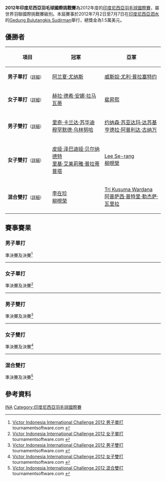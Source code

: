 {{noteTA|G1=Badminton}}
{{infobox badminton event
|name           = 2012年印度尼西亞羽毛球國際挑戰賽
|image          = 
|size           = 
|caption        =
|dates          = 2012年7月2日－7月7日
|number_edition = 
|level          = 4A
|prize_money    = 1.5萬美元
|location       = {{INA}}[[泗水_(印度尼西亞)|泗水]]
|venue          = Gedung Bulutangkis Sudirman
|previous       = 2011年印度尼西亞羽毛球國際挑戰賽 
|next           = 2013年印度尼西亞羽毛球國際挑戰賽
}}
'''2012年印度尼西亞羽毛球國際挑戰賽'''為2012年度的[[印度尼西亞羽毛球國際賽|印度尼西亞羽毛球國際賽]]，屬世界羽聯國際挑戰賽級別。本屆賽事於2012年7月2日至7月7日在[[印度尼西亞|印度尼西亞]][[泗水_(印尼)|泗水]]的[[Gedung_Bulutangkis_Sudirman|Gedung Bulutangkis Sudirman]]舉行，總獎金為1.5萬美元。

== 優勝者 ==
{| class=wikitable style="font-size:small"
!width="200"|項目
!width="250"|冠軍
!width="250"|亞軍
|-
|'''男子單打'''<small>（[[#男子單打|詳細]]）</small>
|{{flagicon|INA}} [[阿兰夏·尤纳斯|阿兰夏·尤纳斯]]
|{{flagicon|INA}} [[威斯奴·尤利·普拉塞特约|威斯奴·尤利·普拉塞特约]]
|-
|'''女子單打'''<small>（[[#女子單打|詳細]]）</small>
|{{flagicon|INA}} [[赫拉·德希·安娜·拉马瓦蒂|赫拉·德希·安娜·拉马瓦蒂]]
|{{flagicon|KOR}} [[裴昇熙|裴昇熙]]
|-
|'''男子雙打'''<small>（[[#男子雙打|詳細]]）</small>
|{{flagicon|INA}} [[里奇·卡兰达·苏华迪|里奇·卡兰达·苏华迪]]<br/>{{flagicon|INA}} [[穆罕默德·乌林努哈|穆罕默德·乌林努哈]]
|{{flagicon|INA}} [[约纳森·苏亚达玛·达苏基|约纳森·苏亚达玛·达苏基]]<br/>{{flagicon|INA}} [[亨德拉·阿普利达·古纳万|亨德拉·阿普利达·古纳万]]
|-
|'''女子雙打'''<small>（[[#女子雙打|詳細]]）</small>
|{{flagicon|INA}} [[皮娅·泽巴迪娅·贝尔纳德特|皮娅·泽巴迪娅·贝尔纳德特]]<br/>{{flagicon|INA}} [[里基·艾美莉雅·普拉蒂普塔|里基·艾美莉雅·普拉蒂普塔]]
|{{flagicon|KOR}} [[Lee_Se-rang|Lee Se-rang]]<br/>{{flagicon|KOR}} [[柳晛榮|柳晛榮]]
|-
|'''混合雙打'''<small>（[[#混合雙打|詳細]]）</small>
|{{flagicon|KOR}} [[李在珍|李在珍]]<br/>{{flagicon|KOR}} [[柳晛榮|柳晛榮]]
|{{flagicon|INA}} [[Tri_Kusuma_Wardana|Tri Kusuma Wardana]]<br/>{{flagicon|INA}} [[阿普萨西·普特里·勒杰萨·瓦里拉|阿普萨西·普特里·勒杰萨·瓦里拉]]
|}

== 賽事賽果 ==
=== 男子單打 ===
;準決賽及決賽<ref name="MS">[http://tournamentsoftware.com/sport/draw.aspx?id=0DFF7D30-C19D-4BBB-B732-25CF5F8C864C&draw=1 Victor Indonesia International Challenge 2012 男子單打] tournamentsoftware.com {{en}}</ref>
{{4TeamBracket-Tennis3-v2
| team-width=200
| RD1-seed1=1
| RD1-team1='''{{flagicon|INA}} [[阿兰夏·尤纳斯|阿兰夏·尤纳斯]]
| RD1-score1-1='''25
| RD1-score1-2='''21
| RD1-score1-3=
| RD1-seed2=3
| RD1-team2={{flagicon|MAS}} [[阿里夫阿都拉迪夫|阿里夫阿都拉迪夫]]
| RD1-score2-1=23
| RD1-score2-2=14
| RD1-score2-3=

| RD1-seed3=11
| RD1-team3={{flagicon|INA}} [[里扬托·苏巴吉亚|里扬托·苏巴吉亚]]
| RD1-score3-1='''21
| RD1-score3-2=13
| RD1-score3-3=6
| RD1-seed4=7
| RD1-team4='''{{flagicon|INA}} [[威斯奴·尤利·普拉塞特约|威斯奴·尤利·普拉塞特约]]
| RD1-score4-1=19
| RD1-score4-2='''21
| RD1-score4-3='''21

| RD2-seed1=1
| RD2-team1='''{{flagicon|INA}} [[阿兰夏·尤纳斯|阿兰夏·尤纳斯]]
| RD2-score1-1=20
| RD2-score1-2='''21
| RD2-score1-3='''21
| RD2-seed2=7
| RD2-team2={{flagicon|INA}} [[威斯奴·尤利·普拉塞特约|威斯奴·尤利·普拉塞特约]]
| RD2-score2-1='''22
| RD2-score2-2=16
| RD2-score2-3=10
}}
----

=== 女子單打 ===
;準決賽及決賽<ref name="WS">[http://tournamentsoftware.com/sport/draw.aspx?id=0DFF7D30-C19D-4BBB-B732-25CF5F8C864C&draw=3 Victor Indonesia International Challenge 2012 女子單打] tournamentsoftware.com {{en}}</ref>
{{4TeamBracket-Tennis3-v2
| team-width=200
| RD1-seed1=1
| RD1-team1={{flagicon|INA}} [[贝拉特里克斯·玛努布蒂|贝拉特里克斯·玛努布蒂]]
| RD1-score1-1=19
| RD1-score1-2=14
| RD1-score1-3=
| RD1-seed2=
| RD1-team2='''{{flagicon|KOR}} [[裴昇熙|裴昇熙]]
| RD1-score2-1='''21
| RD1-score2-2='''21
| RD1-score2-3=

| RD1-seed3=5
| RD1-team3={{flagicon|INA}} [[Maziyyah_Nadhir|Maziyyah Nadhir]]
| RD1-score3-1='''21
| RD1-score3-2=25
| RD1-score3-3=19
| RD1-seed4=2
| RD1-team4='''{{flagicon|INA}} [[赫拉·德希·安娜·拉马瓦蒂|赫拉·德希·安娜·拉马瓦蒂]]
| RD1-score4-1=14
| RD1-score4-2='''27
| RD1-score4-3='''21

| RD2-seed1=
| RD2-team1={{flagicon|KOR}} [[裴昇熙|裴昇熙]]
| RD2-score1-1=16
| RD2-score1-2=18
| RD2-score1-3=
| RD2-seed2=2
| RD2-team2='''{{flagicon|INA}} [[赫拉·德希·安娜·拉马瓦蒂|赫拉·德希·安娜·拉马瓦蒂]]
| RD2-score2-1='''21
| RD2-score2-2='''21
| RD2-score2-3=
}}
----

=== 男子雙打 ===
;準決賽及決賽<ref name="MD">[http://tournamentsoftware.com/sport/draw.aspx?id=0DFF7D30-C19D-4BBB-B732-25CF5F8C864C&draw=8 Victor Indonesia International Challenge 2012 男子雙打] tournamentsoftware.com {{en}}</ref>
{{4TeamBracket-Tennis3-v2
| team-width=200
| RD1-seed1=
| RD1-team1='''{{flagicon|INA}} [[约纳森·苏亚达玛·达苏基|约纳森·苏亚达玛·达苏基]]<br/> {{flagicon|INA}} [[亨德拉·阿普利达·古纳万|亨德拉·阿普利达·古纳万]]
| RD1-score1-1='''22
| RD1-score1-2='''23
| RD1-score1-3=
| RD1-seed2=Q
| RD1-team2={{flagicon|KOR}} [[Heo_Hoon-hoi|Heo Hoon-hoi]]<br/> {{flagicon|KOR}} [[李在珍|李在珍]]
| RD1-score2-1=20
| RD1-score2-2=21
| RD1-score2-3=

| RD1-seed3=3
| RD1-team3={{flagicon|INA}} [[安德烈·阿迪斯提亚|安德烈·阿迪斯提亚]]<br/> {{flagicon|INA}} [[克里斯托弗·鲁斯迪安托|克里斯托弗·鲁斯迪安托]]
| RD1-score3-1=10
| RD1-score3-2=16
| RD1-score3-3=
| RD1-seed4=2
| RD1-team4='''{{flagicon|INA}} [[里奇·卡兰达·苏华迪|里奇·卡兰达·苏华迪]]<br/> {{flagicon|INA}} [[穆罕默德·乌林努哈|穆罕默德·乌林努哈]]
| RD1-score4-1='''21
| RD1-score4-2='''21
| RD1-score4-3=

| RD2-seed1=
| RD2-team1={{flagicon|INA}} [[约纳森·苏亚达玛·达苏基|约纳森·苏亚达玛·达苏基]]<br/> {{flagicon|INA}} [[亨德拉·阿普利达·古纳万|亨德拉·阿普利达·古纳万]]
| RD2-score1-1=12
| RD2-score1-2='''21
| RD2-score1-3=16
| RD2-seed2=2
| RD2-team2='''{{flagicon|INA}} [[里奇·卡兰达·苏华迪|里奇·卡兰达·苏华迪]]<br/> {{flagicon|INA}} [[穆罕默德·乌林努哈|穆罕默德·乌林努哈]]
| RD2-score2-1='''21
| RD2-score2-2=12
| RD2-score2-3='''21
}}
----

=== 女子雙打 ===
;準決賽及決賽<ref name="WD">[http://tournamentsoftware.com/sport/draw.aspx?id=0DFF7D30-C19D-4BBB-B732-25CF5F8C864C&draw=6 Victor Indonesia International Challenge 2012 女子雙打] tournamentsoftware.com {{en}}</ref>
{{4TeamBracket-Tennis3-v2
| team-width=200
| RD1-seed1=1
| RD1-team1={{flagicon|MAS}} [[黄惠恩|黄惠恩]]<br/> {{flagicon|MAS}} [[黄惠龄|黄惠龄]]
| RD1-score1-1=18
| RD1-score1-2=19
| RD1-score1-3=
| RD1-seed2=
| RD1-team2='''{{flagicon|KOR}} [[Lee_Se-rang|Lee Se-rang]]<br/> {{flagicon|KOR}} [[柳晛榮|柳晛榮]]
| RD1-score2-1='''21
| RD1-score2-2='''21
| RD1-score2-3=

| RD1-seed3=3
| RD1-team3={{flagicon|MAS}} [[阿米莉亚·艾丽西娅·安瑟利|阿米莉亚·艾丽西娅·安瑟利]]<br/> {{flagicon|MAS}} [[宋佩珠|宋佩珠]]
| RD1-score3-1=15
| RD1-score3-2='''21
| RD1-score3-3=6
| RD1-seed4=2
| RD1-team4='''{{flagicon|INA}} [[皮娅·泽巴迪娅·贝尔纳德特|皮娅·泽巴迪娅·贝尔纳德特]]<br/> {{flagicon|INA}} [[里基·艾美莉雅·普拉蒂普塔|里基·艾美莉雅·普拉蒂普塔]]
| RD1-score4-1='''21
| RD1-score4-2=17
| RD1-score4-3='''21

| RD2-seed1=
| RD2-team1={{flagicon|KOR}} [[Lee_Se-rang|Lee Se-rang]]<br/> {{flagicon|KOR}} [[柳晛榮|柳晛榮]]
| RD2-score1-1=17
| RD2-score1-2='''21
| RD2-score1-3=13
| RD2-seed2=2
| RD2-team2='''{{flagicon|INA}} [[皮娅·泽巴迪娅·贝尔纳德特|皮娅·泽巴迪娅·贝尔纳德特]]<br/> {{flagicon|INA}} [[里基·艾美莉雅·普拉蒂普塔|里基·艾美莉雅·普拉蒂普塔]]
| RD2-score2-1='''21
| RD2-score2-2=19
| RD2-score2-3='''21
}}
----

=== 混合雙打 ===
;準決賽及決賽<ref name="XD">[http://tournamentsoftware.com/sport/draw.aspx?id=0DFF7D30-C19D-4BBB-B732-25CF5F8C864C&draw=7 Victor Indonesia International Challenge 2012 混合雙打] tournamentsoftware.com {{en}}</ref>
{{4TeamBracket-Tennis3-v2
| team-width=200
| RD1-seed1=1
| RD1-team1={{flagicon|SIN}} [[杨潮江|杨潮江]]<br/> {{flagicon|INA}} [[Dellis_Yuliana|Dellis Yuliana]]
| RD1-score1-1=16
| RD1-score1-2=19
| RD1-score1-3=
| RD1-seed2=
| RD1-team2='''{{flagicon|KOR}} [[李在珍|李在珍]]<br/> {{flagicon|KOR}} [[柳晛榮|柳晛榮]]
| RD1-score2-1='''21
| RD1-score2-2='''21
| RD1-score2-3=

| RD1-seed3=
| RD1-team3='''{{nowrap|{{flagicon|INA}} [[Tri_Kusuma_Wardana|Tri Kusuma Wardana]]<br/> {{flagicon|INA}} [[阿普萨西·普特里·勒杰萨·瓦里拉|阿普萨西·普特里·勒杰萨·瓦里拉]]}}
| RD1-score3-1='''21
| RD1-score3-2='''21
| RD1-score3-3=
| RD1-seed4=
| RD1-team4={{flagicon|THA}} [[Vasin_Nilyoke|Vasin Nilyoke]]<br/> {{flagicon|THA}} [[查亚倪·查拉查兰|查亚倪·查拉查兰]]
| RD1-score4-1=14
| RD1-score4-2=12
| RD1-score4-3=

| RD2-seed1=
| RD2-team1='''{{flagicon|KOR}} [[李在珍|李在珍]]<br/> {{flagicon|KOR}} [[柳晛榮|柳晛榮]]
| RD2-score1-1=19
| RD2-score1-2='''21
| RD2-score1-3='''21
| RD2-seed2=
| RD2-team2={{nowrap|{{flagicon|INA}} [[Tri_Kusuma_Wardana|Tri Kusuma Wardana]]<br/> {{flagicon|INA}} [[阿普萨西·普特里·勒杰萨·瓦里拉|阿普萨西·普特里·勒杰萨·瓦里拉]]}}
| RD2-score2-1='''21
| RD2-score2-2=13
| RD2-score2-3=12
}}

== 參考資料 ==
{{Reflist}}

[[Category:2012年世界羽聯國際挑戰賽|INA]]
[[Category:印度尼西亞羽毛球國際賽|Category:印度尼西亞羽毛球國際賽]]